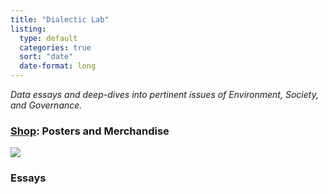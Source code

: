 ```yaml
---
title: "Dialectic Lab"
listing: 
  type: default
  categories: true
  sort: "date"
  date-format: long
---
```


*Data essays and deep-dives into pertinent issues of Environment, Society, and Governance.*

### [Shop](https://dialectic.printify.me/products): Posters and Merchandise

![](images/Store-01.png)

### Essays
